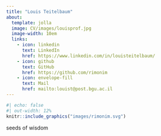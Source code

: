 ```yaml
---
title: "Louis Teitelbaum"
about:
  template: jolla
  image: CV/images/louisprof.jpg
  image-width: 10em
  links:
    - icon: linkedin
      text: LinkedIn
      href: https://www.linkedin.com/in/louisteitelbaum/
    - icon: github
      text: GitHub
      href: https://github.com/rimonim
    - icon: envelope-fill
      text: Mail
      href: mailto:louist@post.bgu.ac.il
---
```


```r
#| echo: false
#| out-width: 12%
knitr::include_graphics("images/rimonim.svg")
```

seeds of wisdom
